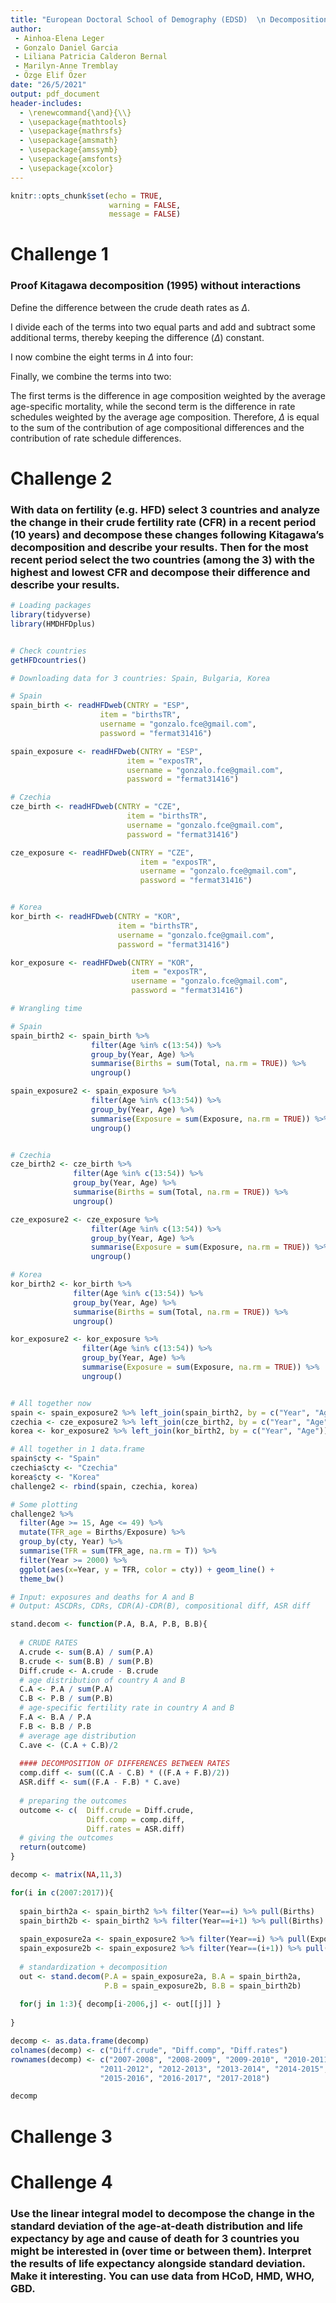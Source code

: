 ```yaml
---
title: "European Doctoral School of Demography (EDSD)  \n Decomposition Techniques - Final Assignment"
author: 
 - Ainhoa-Elena Leger  
 - Gonzalo Daniel Garcia  
 - Liliana Patricia Calderon Bernal  
 - Marilyn-Anne Tremblay 
 - Özge Elif Özer
date: "26/5/2021"
output: pdf_document
header-includes: 
  - \renewcommand{\and}{\\}
  - \usepackage{mathtools}
  - \usepackage{mathrsfs}
  - \usepackage{amsmath}
  - \usepackage{amssymb}
  - \usepackage{amsfonts}
  - \usepackage{xcolor}
---
```


```r
knitr::opts_chunk$set(echo = TRUE,
                      warning = FALSE,
                      message = FALSE)
```


# Challenge 1

### Proof Kitagawa decomposition (1995) without interactions

Define the difference between the crude death rates as $\Delta$.

\begin{equation*}
\Delta \text{CDR} = \sum_{x} M_{x}(t_{2}) \frac{N_{x}(t_{2})}{N(t_{2})}  
                  - \sum_{x} M_{x}(t_{1}) \frac{N_{x}(t_{1})}{N(t_{1})}
\end{equation*}

I divide each of the terms into two equal parts and add and subtract some additional terms, thereby keeping the difference ($\Delta$) constant.

\begin{align*}
\Delta \text{CDR} &= 
\frac{\sum_{x} M_{x}(t_{2}) \frac{N_{x}(t_{2})}{N(t_{2})}}{2} + 
\frac{\sum_{x} M_{x}(t_{2}) \frac{N_{x}(t_{2})}{N(t_{2})}}{2} - 
\frac{\sum_{x} M_{x}(t_{1}) \frac{N_{x}(t_{1})}{N(t_{1})}}{2} - 
\frac{\sum_{x} M_{x}(t_{1}) \frac{N_{x}(t_{1})}{N(t_{1})}}{2} \\
& + \frac{\sum_{x} M_{x}(t_{1}) \frac{N_{x}(t_{2})}{N(t_{2})}}{2} - 
  \frac{\sum_{x} M_{x}(t_{1}) \frac{N_{x}(t_{2})}{N(t_{2})}}{2} + 
  \frac{\sum_{x} M_{x}(t_{2}) \frac{N_{x}(t_{1})}{N(t_{1})}}{2} - 
  \frac{\sum_{x} M_{x}(t_{2}) \frac{N_{x}(t_{1})}{N(t_{1})}}{2}
\end{align*}

I now combine the eight terms in $\Delta$ into four:

\begin{align*}
\Delta \text{CDR} &= 
\sum_{x} \frac{N_{x}(t_{2})}{N(t_{2})} \bigg{(} \frac{M_{x}(t_{2})+M_{x}(t_{1})}{2} \bigg{)} - 
\sum_{x} \frac{N_{x}(t_{1})}{N(t_{1})} \bigg{(} \frac{M_{x}(t_{2})+M_{x}(t_{1})}{2} \bigg{)} \\
& + \sum_{x} M_{x}(t_{2}) \Bigg{(} \frac{\frac{N_{x}(t_{2})}{N(t_{2})}+\frac{N_{x}(t_{1})}{N(t_{1})}}{2} \Bigg{)}
- \sum_{x} M_{x}(t_{1}) \Bigg{(} \frac{\frac{N_{x}(t_{2})}{N(t_{2})}+\frac{N_{x}(t_{1})}{N(t_{1})}}{2} \Bigg{)}.
\end{align*}

Finally, we combine the terms into two:

\begin{equation*}
\Delta \text{CDR} = 
\sum_{x} \bigg{(} \frac{M_{x}(t_{2})+M_{x}(t_{1})}{2} \bigg{)} \bigg{(} \frac{N_{x}(t_{2})}{N(t_{2})} - \frac{N_{x}(t_{1})}{N(t_{1})} \bigg{)} + 
\sum_{x} \Bigg{(} \frac{\frac{N_{x}(t_{2})}{N(t_{2})}+\frac{N_{x}(t_{1})}{N(t_{1})}}{2} \Bigg{)} (M_{x}(t_{2}) - M_{x}(t_{1})).
\end{equation*}

The first terms is the difference in age composition weighted by the average age-specific mortality, while the second term is the difference in rate schedules weighted by the average age composition. Therefore, $\Delta$ is equal to the sum of the contribution of age compositional differences and the contribution of rate schedule differences.


# Challenge 2

### With data on fertility (e.g. HFD) select 3 countries and analyze the change in their crude fertility rate (CFR) in a recent period (10 years) and decompose these changes following Kitagawa's decomposition and describe your results. Then for the most recent period select the two countries (among the 3) with the highest and lowest CFR and decompose their difference and describe your results.

```r
# Loading packages
library(tidyverse)
library(HMDHFDplus)


# Check countries
getHFDcountries()

# Downloading data for 3 countries: Spain, Bulgaria, Korea

# Spain
spain_birth <- readHFDweb(CNTRY = "ESP",
                    item = "birthsTR",
                    username = "gonzalo.fce@gmail.com",
                    password = "fermat31416")

spain_exposure <- readHFDweb(CNTRY = "ESP",
                          item = "exposTR",
                          username = "gonzalo.fce@gmail.com",
                          password = "fermat31416")

# Czechia
cze_birth <- readHFDweb(CNTRY = "CZE",
                          item = "birthsTR",
                          username = "gonzalo.fce@gmail.com",
                          password = "fermat31416")

cze_exposure <- readHFDweb(CNTRY = "CZE",
                             item = "exposTR",
                             username = "gonzalo.fce@gmail.com",
                             password = "fermat31416")


# Korea
kor_birth <- readHFDweb(CNTRY = "KOR",
                        item = "birthsTR",
                        username = "gonzalo.fce@gmail.com",
                        password = "fermat31416")

kor_exposure <- readHFDweb(CNTRY = "KOR",
                           item = "exposTR",
                           username = "gonzalo.fce@gmail.com",
                           password = "fermat31416")
```


```r
# Wrangling time

# Spain
spain_birth2 <- spain_birth %>% 
                  filter(Age %in% c(13:54)) %>% 
                  group_by(Year, Age) %>% 
                  summarise(Births = sum(Total, na.rm = TRUE)) %>%
                  ungroup()

spain_exposure2 <- spain_exposure %>% 
                  filter(Age %in% c(13:54)) %>% 
                  group_by(Year, Age) %>% 
                  summarise(Exposure = sum(Exposure, na.rm = TRUE)) %>%
                  ungroup()


# Czechia
cze_birth2 <- cze_birth %>% 
              filter(Age %in% c(13:54)) %>% 
              group_by(Year, Age) %>% 
              summarise(Births = sum(Total, na.rm = TRUE)) %>%
              ungroup()

cze_exposure2 <- cze_exposure %>% 
                  filter(Age %in% c(13:54)) %>% 
                  group_by(Year, Age) %>% 
                  summarise(Exposure = sum(Exposure, na.rm = TRUE)) %>%
                  ungroup()

# Korea
kor_birth2 <- kor_birth %>% 
              filter(Age %in% c(13:54)) %>% 
              group_by(Year, Age) %>% 
              summarise(Births = sum(Total, na.rm = TRUE)) %>%
              ungroup()

kor_exposure2 <- kor_exposure %>% 
                filter(Age %in% c(13:54)) %>% 
                group_by(Year, Age) %>% 
                summarise(Exposure = sum(Exposure, na.rm = TRUE)) %>%
                ungroup()


# All together now
spain <- spain_exposure2 %>% left_join(spain_birth2, by = c("Year", "Age"))
czechia <- cze_exposure2 %>% left_join(cze_birth2, by = c("Year", "Age"))
korea <- kor_exposure2 %>% left_join(kor_birth2, by = c("Year", "Age"))


```


```r
# All together in 1 data.frame
spain$cty <- "Spain"
czechia$cty <- "Czechia"
korea$cty <- "Korea"
challenge2 <- rbind(spain, czechia, korea)

# Some plotting
challenge2 %>%
  filter(Age >= 15, Age <= 49) %>% 
  mutate(TFR_age = Births/Exposure) %>%
  group_by(cty, Year) %>%
  summarise(TFR = sum(TFR_age, na.rm = T)) %>% 
  filter(Year >= 2000) %>% 
  ggplot(aes(x=Year, y = TFR, color = cty)) + geom_line() +
  theme_bw()
```



```r
# Input: exposures and deaths for A and B
# Output: ASCDRs, CDRs, CDR(A)-CDR(B), compositional diff, ASR diff

stand.decom <- function(P.A, B.A, P.B, B.B){
  
  # CRUDE RATES
  A.crude <- sum(B.A) / sum(P.A)
  B.crude <- sum(B.B) / sum(P.B)
  Diff.crude <- A.crude - B.crude
  # age distribution of country A and B
  C.A <- P.A / sum(P.A)
  C.B <- P.B / sum(P.B)
  # age-specific fertility rate in country A and B
  F.A <- B.A / P.A
  F.B <- B.B / P.B
  # average age distribution
  C.ave <- (C.A + C.B)/2
  
  #### DECOMPOSITION OF DIFFERENCES BETWEEN RATES
  comp.diff <- sum((C.A - C.B) * ((F.A + F.B)/2))
  ASR.diff <- sum((F.A - F.B) * C.ave)
  
  # preparing the outcomes
  outcome <- c(  Diff.crude = Diff.crude,
                 Diff.comp = comp.diff,
                 Diff.rates = ASR.diff)
  # giving the outcomes
  return(outcome)
}
```


```r
decomp <- matrix(NA,11,3)

for(i in c(2007:2017)){
  
  spain_birth2a <- spain_birth2 %>% filter(Year==i) %>% pull(Births)
  spain_birth2b <- spain_birth2 %>% filter(Year==i+1) %>% pull(Births)
  
  spain_exposure2a <- spain_exposure2 %>% filter(Year==i) %>% pull(Exposure)
  spain_exposure2b <- spain_exposure2 %>% filter(Year==(i+1)) %>% pull(Exposure)
  
  # standardization + decomposition 
  out <- stand.decom(P.A = spain_exposure2a, B.A = spain_birth2a,
                     P.B = spain_exposure2b, B.B = spain_birth2b)
  
  for(j in 1:3){ decomp[i-2006,j] <- out[[j]] }
  
}

decomp <- as.data.frame(decomp)
colnames(decomp) <- c("Diff.crude", "Diff.comp", "Diff.rates")
rownames(decomp) <- c("2007-2008", "2008-2009", "2009-2010", "2010-2011", 
                    "2011-2012", "2012-2013", "2013-2014", "2014-2015", 
                    "2015-2016", "2016-2017", "2017-2018")

decomp
```


# Challenge 3


# Challenge 4 

### Use the linear integral model to decompose the change in the standard deviation of the age-at-death distribution and life expectancy by age and cause of death for 3 countries you might be interested in (over time or between them). Interpret the results of life expectancy alongside standard deviation. Make it interesting. You can use data from HCoD, HMD, WHO, GBD.









